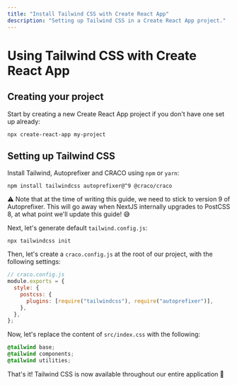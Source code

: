 ```yaml
---
title: "Install Tailwind CSS with Create React App"
description: "Setting up Tailwind CSS in a Create React App project."
---
```


# Using Tailwind CSS with Create React App

## Creating your project

Start by creating a new Create React App project if you don't have one set up already:

```shell
npx create-react-app my-project
```

## Setting up Tailwind CSS

Install Tailwind, Autoprefixer and CRACO using `npm` or `yarn`:

```shell
npm install tailwindcss autoprefixer@^9 @craco/craco
```

⚠️ Note that at the time of writing this guide, we need to stick to version 9 of Autoprefixer. This will go away when NextJS internally upgrades to PostCSS 8, at what point we'll update this guide! 😅

Next, let's generate default `tailwind.config.js`:

```shell
npx tailwindcss init
```

Then, let's create a `craco.config.js` at the root of our project, with the following settings:

```javascript
// craco.config.js
module.exports = {
  style: {
    postcss: {
      plugins: [require("tailwindcss"), require("autoprefixer")],
    },
  },
};
```

Now, let's replace the content of `src/index.css` with the following:

```css
@tailwind base;
@tailwind components;
@tailwind utilities;
```

That's it! Tailwind CSS is now available throughout our entire application 🎉
